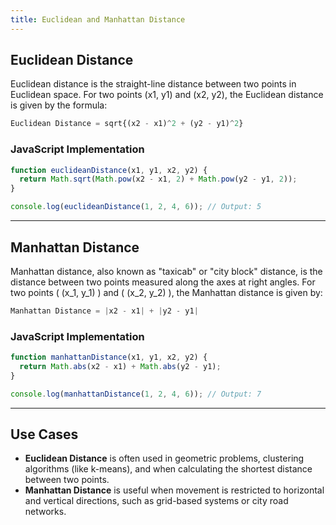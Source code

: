 ```yaml
---
title: Euclidean and Manhattan Distance
---
```


## Euclidean Distance

Euclidean distance is the straight-line distance between two points in Euclidean space. For two points (x1, y1) and  (x2, y2), the Euclidean distance is given by the formula:

```JavaScript
Euclidean Distance = sqrt{(x2 - x1)^2 + (y2 - y1)^2}
```

### JavaScript Implementation

```JavaScript
function euclideanDistance(x1, y1, x2, y2) {
  return Math.sqrt(Math.pow(x2 - x1, 2) + Math.pow(y2 - y1, 2));
}

console.log(euclideanDistance(1, 2, 4, 6)); // Output: 5
```

---

## Manhattan Distance

Manhattan distance, also known as "taxicab" or "city block" distance, is the distance between two points measured along the axes at right angles. For two points \( (x_1, y_1) \) and \( (x_2, y_2) \), the Manhattan distance is given by:

```JavaScript
Manhattan Distance = |x2 - x1| + |y2 - y1|
```

### JavaScript Implementation

```JavaScript
function manhattanDistance(x1, y1, x2, y2) {
  return Math.abs(x2 - x1) + Math.abs(y2 - y1);
}

console.log(manhattanDistance(1, 2, 4, 6)); // Output: 7
```
---

## Use Cases

- **Euclidean Distance** is often used in geometric problems, clustering algorithms (like k-means), and when calculating the shortest distance between two points.
- **Manhattan Distance** is useful when movement is restricted to horizontal and vertical directions, such as grid-based systems or city road networks.
